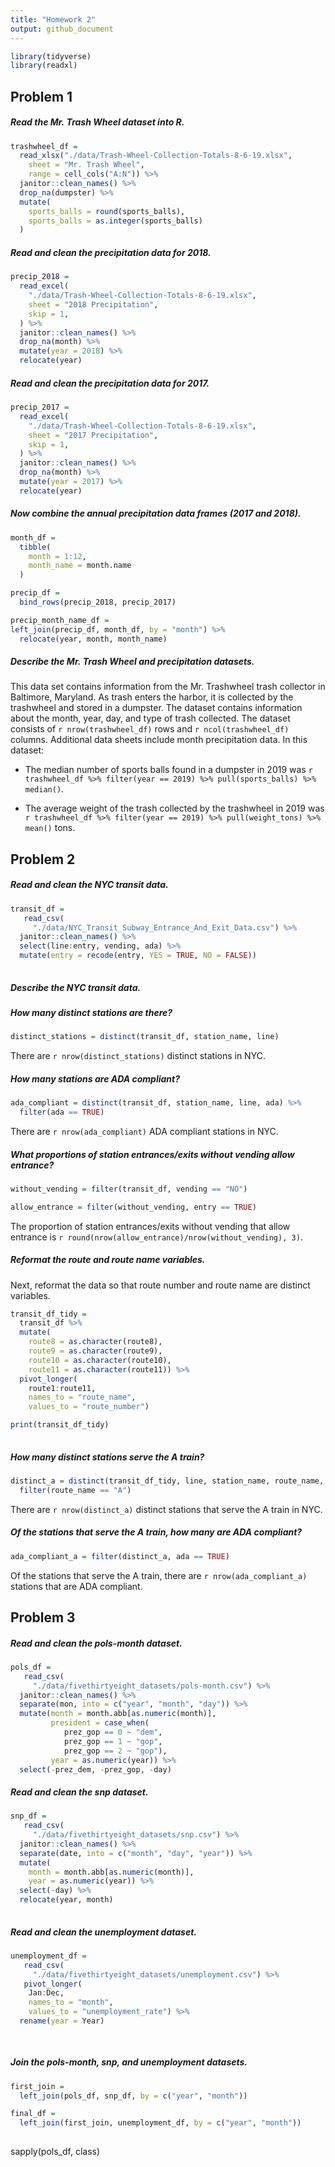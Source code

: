 ```yaml
---
title: "Homework 2"
output: github_document
---
```

```r
library(tidyverse)
library(readxl)
```

## Problem 1



##### Read the Mr. Trash Wheel dataset into R.

```r
trashwheel_df =
  read_xlsx("./data/Trash-Wheel-Collection-Totals-8-6-19.xlsx",
    sheet = "Mr. Trash Wheel",
    range = cell_cols("A:N")) %>%
  janitor::clean_names() %>%
  drop_na(dumpster) %>%
  mutate(
    sports_balls = round(sports_balls),
    sports_balls = as.integer(sports_balls)
  )
```



##### Read and clean the precipitation data for 2018.

```r
precip_2018 = 
  read_excel(
    "./data/Trash-Wheel-Collection-Totals-8-6-19.xlsx",
    sheet = "2018 Precipitation",
    skip = 1,
  ) %>%
  janitor::clean_names() %>%
  drop_na(month) %>%
  mutate(year = 2018) %>%
  relocate(year)
```

##### Read and clean the precipitation data for 2017.
```r
precip_2017 = 
  read_excel(
    "./data/Trash-Wheel-Collection-Totals-8-6-19.xlsx",
    sheet = "2017 Precipitation",
    skip = 1,
  ) %>%
  janitor::clean_names() %>%
  drop_na(month) %>%
  mutate(year = 2017) %>%
  relocate(year)
```


##### Now combine the annual precipitation data frames (2017 and 2018). 
```r
month_df = 
  tibble(
    month = 1:12,
    month_name = month.name
  )

precip_df = 
  bind_rows(precip_2018, precip_2017)

precip_month_name_df = 
left_join(precip_df, month_df, by = "month") %>%
  relocate(year, month, month_name)
```


##### Describe the Mr. Trash Wheel and precipitation datasets.
This data set contains information from the Mr. Trashwheel trash collector in Baltimore, Maryland. As trash enters the harbor, it is collected by the trashwheel and stored in a dumpster. The dataset contains information about the month, year, day, and type of trash collected. The dataset consists of `r nrow(trashwheel_df)` rows and `r ncol(trashwheel_df)` columns. Additional data sheets include month precipitation data. In this dataset:

* The median number of sports balls found in a dumpster in 2019 was `r trashwheel_df %>% filter(year == 2019) %>% pull(sports_balls) %>% median()`.

* The average weight of the trash collected by the trashwheel in 2019 was `r trashwheel_df %>% filter(year == 2019) %>% pull(weight_tons) %>% mean()` tons. 


## Problem 2

##### Read and clean the NYC transit data.

```r
transit_df =
   read_csv(
     "./data/NYC_Transit_Subway_Entrance_And_Exit_Data.csv") %>%
  janitor::clean_names() %>%
  select(line:entry, vending, ada) %>%
  mutate(entry = recode(entry, YES = TRUE, NO = FALSE))
 
```

##### Describe the NYC transit data.



##### How many distinct stations are there?
```r
distinct_stations = distinct(transit_df, station_name, line)
```
There are `r nrow(distinct_stations)` distinct stations in NYC.

##### How many stations are ADA compliant?
```r
ada_compliant = distinct(transit_df, station_name, line, ada) %>%
  filter(ada == TRUE)
```
There are `r nrow(ada_compliant)` ADA compliant stations in NYC.

##### What proportions of station entrances/exits without vending allow entrance?
```r
without_vending = filter(transit_df, vending == "NO")

allow_entrance = filter(without_vending, entry == TRUE)
```
The proportion of station entrances/exits without vending that allow entrance is `r round(nrow(allow_entrance)/nrow(without_vending), 3)`.



##### Reformat the route and route name variables.
Next, reformat the data so that route number and route name are distinct variables.
```r
transit_df_tidy =
  transit_df %>%
  mutate(
    route8 = as.character(route8),
    route9 = as.character(route9),
    route10 = as.character(route10),
    route11 = as.character(route11)) %>%
  pivot_longer(
    route1:route11,
    names_to = "route_name",
    values_to = "route_number")

print(transit_df_tidy)
  
```

##### How many distinct stations serve the A train?
```r
distinct_a = distinct(transit_df_tidy, line, station_name, route_name, .keep_all = TRUE) %>%
  filter(route_name == "A")
```
There are `r nrow(distinct_a)` distinct stations that serve the A train in NYC.


##### Of the stations that serve the A train, how many are ADA compliant?
```r
ada_compliant_a = filter(distinct_a, ada == TRUE)
```
Of the stations that serve the A train, there are `r nrow(ada_compliant_a)` stations that are ADA compliant.

## Problem 3

##### Read and clean the pols-month dataset.
```r
pols_df =
   read_csv(
     "./data/fivethirtyeight_datasets/pols-month.csv") %>%
  janitor::clean_names() %>%
  separate(mon, into = c("year", "month", "day")) %>%
  mutate(month = month.abb[as.numeric(month)],
         president = case_when(
            prez_gop == 0 ~ "dem",
            prez_gop == 1 ~ "gop",
            prez_gop == 2 ~ "gop"),
         year = as.numeric(year)) %>%
  select(-prez_dem, -prez_gop, -day)

```

##### Read and clean the snp dataset. 
```r
snp_df =
   read_csv(
     "./data/fivethirtyeight_datasets/snp.csv") %>%
  janitor::clean_names() %>%
  separate(date, into = c("month", "day", "year")) %>%
  mutate(
    month = month.abb[as.numeric(month)],
    year = as.numeric(year)) %>%
  select(-day) %>%
  relocate(year, month)
   
```


##### Read and clean the unemployment dataset.
```r
unemployment_df =
   read_csv(
     "./data/fivethirtyeight_datasets/unemployment.csv") %>%
   pivot_longer(
    Jan:Dec,
    names_to = "month",
    values_to = "unemployment_rate") %>%
  rename(year = Year)
  
  
```



##### Join the pols-month, snp, and unemployment datasets.
```r
first_join = 
  left_join(pols_df, snp_df, by = c("year", "month")) 

final_df = 
  left_join(first_join, unemployment_df, by = c("year", "month")) 
  
```

sapply(pols_df, class)